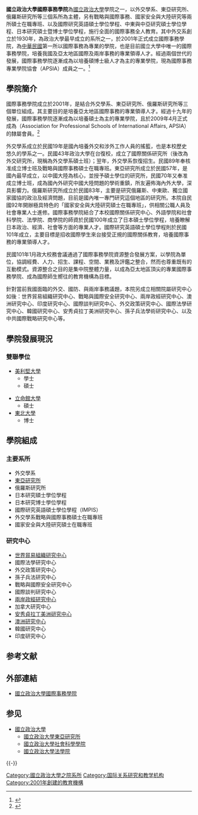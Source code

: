 {{otheruse|国际事务学院}}
{{Pathnav|[[國立政治大學|國立政治大學]]|frame=1}}
{{高校
| name = 國立政治大學國際事務學院<br>NCCU College of International Affairs
| image = [[File:NCCU_Building_of_Colleges_20070127.jpg|200px]]
| 院長 = [[連弘宜|連弘宜]]
| 副院長 = 魏百-{zh-hans:谷; zh-hant:谷;}-、劉致賢
| type = 公立
| established = 2001年
| location = {{ROC}}[[臺北市|臺北市]]
| address = 文山區指南路二段64號
| affiliation = [[國立政治大學|國立政治大學]]<br>APSIA 國際事務專業學院協會
|Faculty=31<ref>{{cite web|url=http://www.ocia.nccu.edu.tw/members/teacher.php|title=本系成員|publisher=國立政治大學國際事務學院|year=2014|access-date=2014-11-30|archive-url=https://web.archive.org/web/20141129082339/http://www.ocia.nccu.edu.tw/members/teacher.php|archive-date=2014-11-29|dead-url=yes}}</ref>|
|Student=732<ref>{{cite web|url=http://aca.nccu.edu.tw/download/rulesdata/1031univerisity_register_count(1031015).pdf|title=103學年度第1學期註冊人數統計|publisher=國立政治大學教務處|date=2014年10月15日|accessdate=2014年11月30日|archive-date=2018年10月9日|archive-url=https://web.archive.org/web/20181009182129/http://aca.nccu.edu.tw/download/rulesdata/1031univerisity_register_count(1031015).pdf|dead-url=no}}</ref>|
|Undergraduate=287|
|Postgraduate=445|
| website = https://ocia.nccu.edu.tw/
| label_color =
| border_color =
| box_width =
}}

'''國立政治大學國際事務學院'''為[[國立政治大學|國立政治大學]]學院之一，以外交學系、東亞研究所、俄羅斯研究所等三個系所為主體，另有戰略與國際事務、國家安全與大陸研究等兩所碩士在職專班、以及國際研究英語碩士學位學程、中東與中亞研究碩士學位學程、日本研究碩士暨博士學位學程，施行全面的國際事務全人教育。其中外交系創立於1930年，為政治大學最早成立的系所之一，於2001年正式成立國際事務學院，為[[中華民國|中華民國]]第一所以國際事務為專業的學院，也是目前國立大學中唯一的國際事務學院，培養我國及亞太地區國際及兩岸事務的專業領導人才。經過兩個世代的發展，國際事務學院逐漸成為以培養碩博士級人才為主的專業學院，現為國際事務專業學院協會（APSIA）成員之一。<ref>{{cite web|url=http://www.apsia.org/affiliate-member-schools/|title=Affiliate Member Schools|publisher=APSIA|year=2014|accessdate=2014-11-30|archive-date=2016-01-24|archive-url=https://web.archive.org/web/20160124005219/http://www.apsia.org/affiliate-member-schools/|dead-url=no}}</ref>

==學院簡介==
國際事務學院成立於2001年，是結合外交學系、東亞研究所、俄羅斯研究所等三個單位組成。其主要目的是培養亞太地區國際事務的專業領導人才。經過十九年的發展，國際事務學院逐漸成為以培養碩士為主的專業學院，且於2009年4月正式成為{{tsl|en|Association of Professional Schools of International Affairs|國際事務專業學院協會}}（Association for Professional Schools of International Affairs, APSIA）的隸屬會員。<ref>{{cite web|url=http://www.ocia.nccu.edu.tw/about/pages.php?ID=about3|title=關於本院|publisher=政治大學國際事務學院|location=臺北市|language=zh|access-date=2015-10-09|archive-url=https://web.archive.org/web/20160304074124/http://www.ocia.nccu.edu.tw/about/pages.php?ID=about3|archive-date=2016-03-04|dead-url=yes}}</ref>

外交學系成立於民國19年是國內培養外交和涉外工作人員的搖籃，也是本校歷史悠久的學系之一。民國43年政治大學在台復校，成立了國際關係研究所（後改為外交研究所，現稱為外交學系碩士班）；翌年，外交學系恢復招生。民國89年奉核准成立博士班及戰略與國際事務碩士在職專班。東亞研究所成立於民國57年，是國內最早成立，以中國大陸為核心，並授予碩士學位的研究所，民國70年又奉准成立博士班，成為國內外研究中國大陸問題的學術重鎮，所友遍佈海內外大學，深具影響力。俄羅斯研究所成立於民國83年，主要是研究俄羅斯、中東歐、獨立國家國協的政治及經濟問題，目前是國內唯一專門研究這個地區的研究所。本院自民國92年開辦極具特色的「國家安全與大陸研究碩士在職專班」，供相關公職人員及社會專業人士進修。國際事務學院結合了本校國際關係研究中心、外語學院和社會科學院、法學院、商學院的師資於民國100年成立了日本碩士學位學程，培養瞭解日本政治、經濟、社會等方面的專業人才。國際研究英語碩士學位學程則於民國101年成立，主要目標是招收國際學生來台接受正規的國際關係教育，培養國際事務的專業領導人才。

民國101年1月政大校務會議通過了國際事務學院資源整合發展方案，以學院為單位，協調經費、人力、招生、課程、空間、業務及評鑑之整合，然而也尊重既有的互動模式。資源整合之目的是集中院整體力量，以成為亞太地區頂尖的專業國際事務學院、成為國際師生嚮往的教育機構為目標。

針對當前我國面臨的外交、國防、與兩岸事務議題，本院另成立相關院屬研究中心如後：世界貿易組織研究中心、戰略與國際安全研究中心、兩岸政經研究中心、澳洲研究中心、印度研究中心、國際談判研究中心、外交政策研究中心、國際法學研究中心、韓國研究中心、安秀貞拉丁美洲研究中心、孫子兵法學術研究中心、以及中共國際戰略研究中心等。

==學院發展現況==
===雙聯學位===
;{{USA}}
*[[美利堅大學|美利堅大學]]
**學士
**碩士
;{{JPN}}
*[[立命館大學|立命館大學]]
**碩士
*[[東北大學|東北大學]]
**博士

==學院組成==
===主要系所===
*外交學系
*[[國立政治大學東亞研究所|東亞研究所]]
*俄羅斯研究所
*日本研究碩士學位學程
*日本研究博士學位學程
*國際研究英語碩士學位學程（IMPIS）
*外交學系戰略與國際事務碩士在職專班
*國家安全與大陸研究碩士在職專班

===研究中心===
*[http://www.wtostudy.nccu.edu.tw/ 世界貿易組織研究中心]{{Wayback|url=http://www.wtostudy.nccu.edu.tw/ |date=20170307090655 }}
*國際法學研究中心
*外交政策研究中心
*孫子兵法研究中心
*戰略與國際安全研究中心
*國際談判研究中心
*[http://cspea.nccu.edu.tw/ 兩岸政經研究中心]{{Wayback|url=http://cspea.nccu.edu.tw/ |date=20090602075018 }}
*加拿大研究中心
*[https://web.archive.org/web/20150924054649/http://www.ocia.nccu.edu.tw/center/pages.php?ID=center15%2F 安秀貞拉丁美洲研究中心]
*[http://www.ausstudy.nccu.edu.tw/ 澳洲研究中心]{{Wayback|url=http://www.ausstudy.nccu.edu.tw/ |date=20160304082603 }}
*韓國研究中心
*印度研究中心

== 参考文献 ==
{{Reflist}}

== 外部連結 ==
* [https://web.archive.org/web/20081202014543/http://www.ocia.nccu.edu.tw/ 國立政治大學國際事務學院]

== 参见 ==
{{Portal box|中华民国|台湾|大学|国际关系}}
* [[國立政治大學|國立政治大學]]
** [[國立政治大學東亞研究所|國立政治大學東亞研究所]]
** [[國立政治大學社會科學學院|國立政治大學社會科學學院]]
** [[國立政治大學法學院|國立政治大學法學院]]

{{-}}
{{政治大學|state=uncollapse}}
{{國際事務專業學院協會}}

[[Category:國立政治大學之院系所|Category:國立政治大學之院系所]]
[[Category:国际关系研究和教学机构|Category:国际关系研究和教学机构]]
[[Category:2001年創建的教育機構|Category:2001年創建的教育機構]]
